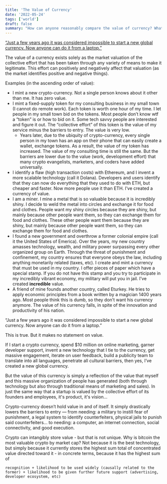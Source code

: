 ```yaml
---
title: 'The Value of Currency'
date: '2022-05-24'
tags: ['world']
draft: false
summary: "How can anyone reasonably compare the value of currency? What does value mean?"
---
```


[“Just a few years ago it was considered impossible to start a new global currency. Now anyone can do it from a laptop.”](https://1729.com/)

The value of a currency exists solely as the market valuation of the collective effort that has been taken through any variety of means to make it legitimate. This effort can positively and negatively affect that valuation (as the market identifies positive and negative things).

Examples (in the ascending order of value):

- I mint a new crypto-currency. Not a single person knows about it other than me. It has zero value.
- I mint a fixed-supply token for my consulting business in my small town (I cannot do remote work). 
Each token is worth one hour of my time. I let people in my small town bid on the tokens. Most people don’t know wtf a “token” is or how to bid on it. 
Some tech savvy people are interested and figure it out. The “collective effort” of this token is the value of my service minus the barriers to entry. The value is very low.
    - Years later, due to the ubiquity of crypto-currency, every single person in my town has an app on their phone that can easily create a wallet, exchange tokens. 
    As a result, the value of my token has increased. The value of my consulting time is still the same. 
    But the barriers are lower due to the value (work, development effort) that many crypto evangelists, marketers, and coders have added universally.
- I identify a flaw (high transaction costs) with Ethereum, and I invent a more scalable technology (call it Dolana). 
Developers and users identify that they can now do everything that they used to do with ETH, but cheaper and faster. Now more people use it than ETH. I’ve created a currency of value.
- I am a miner. I mine a metal that is so valuable because it is incredibly shiny. I decide to weld the metal into circles and exchange it for food and clothes. 
People want my shiny circles because they are shiny, but mainly because other people want them, so they can exchange them for food and clothes. 
These other people want them because they are shiny, but mainly because other people want them, so they can exchange them for food and clothes.
- I found a new government and overthrow a former colonial empire (call it the United States of Emerica). Over the years, my new country amasses technology, wealth, and military power surpassing every other organized group on Earth. 
Through the threat of punishment and confinement, my country ensures that everyone obeys the law, including anything monetarily related (taxes, etc). I create and mint a currency that must be used in my country. I offer pieces of paper which have a special stamp. 
If you do not have this stamp and you try to participate in my incredibly vibrant economy, my military will put you in jail. I’ve created **incredible** value.
- A friend of mine founds another country, called Eturkey. He tries to apply economic principles from a book written by a magician 1400 years ago. Most people think this is dumb, so they don’t want his currency anymore. 
The value of his currency falls, in spite of the innovation and productivity of his nation.

“Just a few years ago it was considered impossible to start a new global currency. Now anyone can do it from a laptop.”

This is true. But it makes no statement on value.

If I start a crypto currency, spend $10 million on online marketing, garner developer support, invent a new technology that I tie to the currency, get massive engagement, iterate on user feedback, build a publicity team to translate into all languages, penetrate all cultural barriers, then yes, I’ve created a new global currency.

But the value of this currency is simply a reflection of the value that myself and this massive organization of people has generated (both through technology but also through traditional means of marketing and sales). In just the same way that a startup is valued by the collective effort of its founders and employees, it's product, it's vision...

Crypto-currency doesn’t hold value in and of itself. 
It simply drastically lowers the barriers to entry — from needing: a military to instill fear of punishment, a legal system to identify counterfeiters, physical jails to punish said counterfeiters… to needing: a computer, an internet connection, social connectivity, and good execution.

Crypto can intangibly store value - but that is not unique. 
Why is bitcoin the most valuable crypto by market cap? 
Not because it is the best technology, but simply because it currently stores the highest sum total of concentrated value directed toward it - in concrete terms, because it has the highest sum of
```
recognition + likelihood to be used widely (causally related to the former) + likelihood to be given further future support (advertising, developer ecosystem, etc)
```
